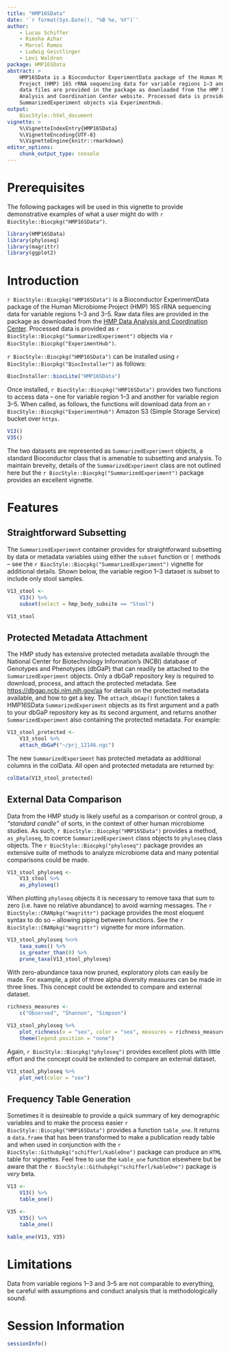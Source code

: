 ```yaml
---
title: "HMP16SData"
date: '`r format(Sys.Date(), "%B %e, %Y")`'
author:
    - Lucas Schiffer
    - Rimsha Azhar
    - Marcel Ramos
    - Ludwig Geistlinger
    - Levi Waldron
package: HMP16SData
abstract: >
    HMP16SData is a Bioconductor ExperimentData package of the Human Microbiome
    Project (HMP) 16S rRNA sequencing data for variable regions 1–3 and 3–5. Raw
    data files are provided in the package as downloaded from the HMP Data
    Analysis and Coordination Center website. Processed data is provided as
    SummarizedExperiment objects via ExperimentHub.
output:
    BiocStyle::html_document
vignette: >
    %\VignetteIndexEntry{HMP16SData}
    %\VignetteEncoding{UTF-8}
    %\VignetteEngine{knitr::rmarkdown}
editor_options: 
    chunk_output_type: console
---
```


# Prerequisites

The following packages will be used in this vignette to provide demonstrative
examples of what a user might do with `r BiocStyle::Biocpkg("HMP16SData")`.

```r
library(HMP16SData)
library(phyloseq)
library(magrittr)
library(ggplot2)
```

# Introduction

`r BiocStyle::Biocpkg("HMP16SData")` is a Bioconductor ExperimentData package of
the Human Microbiome Project (HMP) 16S rRNA sequencing data for variable regions
1–3 and 3–5. Raw data files are provided in the package as downloaded from the
[HMP Data Analysis and Coordination Center](https://tinyurl.com/y7ev836z).
Processed data is provided as `r BiocStyle::Biocpkg("SummarizedExperiment")`
objects via `r BiocStyle::Biocpkg("ExperimentHub")`.
    
`r BiocStyle::Biocpkg("HMP16SData")` can be installed using 
`r BiocStyle::Biocpkg("BiocInstaller")` as follows:

```r
BiocInstaller::biocLite("HMP16SData")
```

Once installed, `r BiocStyle::Biocpkg("HMP16SData")` provides two functions to 
access data – one for variable region 1–3 and another for variable region 3–5. 
When called, as follows, the functions will download data from an 
`r BiocStyle::Biocpkg("ExperimentHub")` Amazon S3 (Simple Storage Service) 
bucket over `https`.

```r
V13()
V35()
```

The two datasets are represented as `SummarizedExperiment` objects, a standard 
Bioconductor class that is amenable to subsetting and analysis. To maintain 
breveity, details of the `SummarizedExperiment` class are not outlined here but 
the `r BiocStyle::Biocpkg("SummarizedExperiment")` package provides an excellent
vignette.

# Features

## Straightforward Subsetting

The `SummarizedExperiment` container provides for straightforward subsetting by
data or metadata variables using either the `subset` function or `[` methods –
see the `r BiocStyle::Biocpkg("SummarizedExperiment")` vignette for additional
details. Shown below, the variable region 1–3 dataset is subset to include only
stool samples.

```r
V13_stool <-
    V13() %>%
    subset(select = hmp_body_subsite == "Stool")

V13_stool
```

## Protected Metadata Attachment

The HMP study has extensive protected metadata available through the National
Center for Biotechnology Information's (NCBI) database of Genotypes and
Phenotypes (dbGaP) that can readily be attached to the `SummarizedExperiment`
objects. Only a dbGaP repository key is required to download, process, and
attach the protected metadata. See <https://dbgap.ncbi.nlm.nih.gov/aa> for
details on the protected metadata available, and how to get a key. 
The `attach_dbGap()` function takes a HMP16SData `SummarizedExperiment`
objects as its first argument and a path to your dbGaP repository key as its
second argument, and returns another `SummarizedExperiment` also containing the 
protected metadata. For example:

```r
V13_stool_protected <- 
    V13_stool %>%
    attach_dbGaP("~/prj_12146.ngc")
```

The new `SummarizedExperiment` has protected metadata as additional columns in 
the colData. All open and protected metadata are returned by:

```r
colData(V13_stool_protected)
```

## External Data Comparison

Data from the HMP study is likely useful as a comparison or control group, a 
_"standard candle"_ of sorts, in the context of other human microbiome studies.
As such, `r BiocStyle::Biocpkg("HMP16SData")` provides a method, `as_phyloseq`,
to coerce `SummarizedExperiment` class objects to `phyloseq` class objects. The
`r BiocStyle::Biocpkg("phyloseq")` package provides an extensive suite of 
methods to analyze microbiome data and many potential comparisons could be made.

```r
V13_stool_phyloseq <-
    V13_stool %>%
    as_phyloseq()
```

When plotting `phyloseq` objects it is necessary to remove taxa that sum to zero
(i.e. have no relative abundance) to avoid warning messages. The 
`r BiocStyle::CRANpkg("magrittr")` package provides the most eloquent syntax to
do so – allowing piping between functions. See the 
`r BiocStyle::CRANpkg("magrittr")` vignette for more information.

```r
V13_stool_phyloseq %<>%
    taxa_sums() %>% 
    is_greater_than(0) %>%
    prune_taxa(V13_stool_phyloseq)
```

With zero-abundance taxa now pruned, exploratory plots can easily be made. For 
example, a plot of three alpha diversity measures can be made in three lines.
This concept could be extended to compare and external dataset.

```r
richness_measures <-
    c("Observed", "Shannon", "Simpson")
    
V13_stool_phyloseq %>%
    plot_richness(x = "sex", color = "sex", measures = richness_measures) +
    theme(legend.position = "none")
```

Again, `r BiocStyle::Biocpkg("phyloseq")` provides excellent plots with little
effort and the concept could be extended to compare an external dataset.

```r
V13_stool_phyloseq %>%
    plot_net(color = "sex")
```

## Frequency Table Generation

Sometimes it is desireable to provide a quick summary of key demographic 
variables and to make the process easier `r BiocStyle::Biocpkg("HMP16SData")` 
provides a function `table_one`. It returns a `data.frame` that has been 
transformed to make a publication ready table and when used in conjunction with
the `r BiocStyle::Githubpkg("schifferl/kableOne")` package can produce an `HTML`
table for vignettes. Feel free to use the `kable_one` function elsewhere but be
aware that the `r BiocStyle::Githubpkg("schifferl/kableOne")` package is _very_
beta.

```r
V13 <-
    V13() %>%
    table_one()

V35 <-
    V35() %>%
    table_one()

kable_one(V13, V35)
```

# Limitations

Data from variable regions 1–3 and 3–5 are not comparable to everything, be 
careful with assumptions and conduct analysis that is methodologically sound.

# Session Information

```r
sessionInfo()
```

